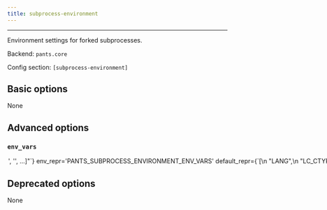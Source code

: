 ```yaml
---
title: subprocess-environment
---
```



---

Environment settings for forked subprocesses.

Backend: <span className="color--primary">`pants.core`</span>

Config section: <span className="color--primary">`[subprocess-environment]`</span>

<span className={styles.options}>

## Basic options
None

## Advanced options

### `env_vars`

<Option
  cli_repr={`--subprocess-environment-env-vars="['<str>', '<str>', ...]"`}
  env_repr='PANTS_SUBPROCESS_ENVIRONMENT_ENV_VARS'
  default_repr={`[\n  "LANG",\n  "LC_CTYPE",\n  "LC_ALL",\n  "SSL_CERT_FILE",\n  "SSL_CERT_DIR"\n]`}
  target_field_name='subprocess_environment_env_vars'
>
Environment variables to set for process invocations.

Entries are either strings in the form `ENV_VAR=value` to set an explicit value; or just `ENV_VAR` to copy the value from Pants&#x27;s own environment.

See https://www.pantsbuild.org/v2.18/docs/options#addremove-semantics for how to add and remove Pants&#x27;s default for this option.
</Option>

## Deprecated options

None

</span>